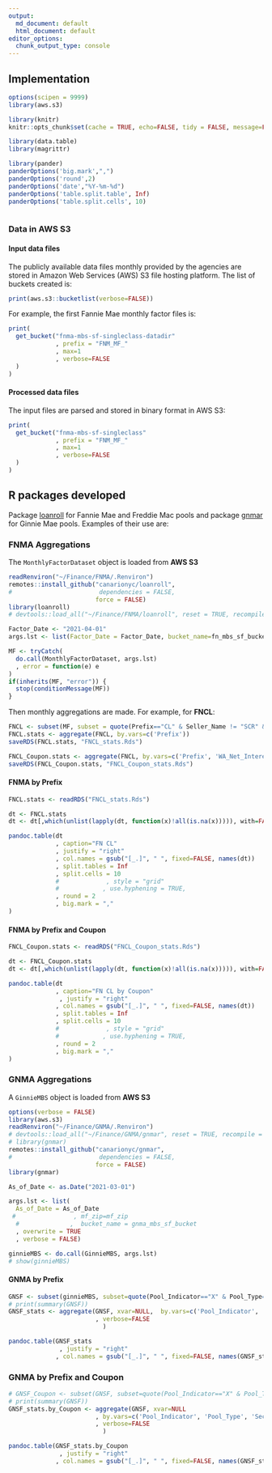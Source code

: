 ```yaml
---
output:
  md_document: default
  html_document: default
editor_options: 
  chunk_output_type: console
---
```


## Implementation

```r
options(scipen = 9999)
library(aws.s3)

library(knitr)
knitr::opts_chunk$set(cache = TRUE, echo=FALSE, tidy = FALSE, message=FALSE)

library(data.table)
library(magrittr)

library(pander)
panderOptions('big.mark',",")
panderOptions('round',2)
panderOptions('date',"%Y-%m-%d")
panderOptions('table.split.table', Inf)
panderOptions('table.split.cells', 10)
```

```r

```

### Data in AWS S3

#### Input data files

The publicly available data files monthly provided by the agencies are stored in Amazon Web Services (AWS) S3 file hosting platform. The list of buckets created is:

```r
print(aws.s3::bucketlist(verbose=FALSE))
```

For example, the first Fannie Mae monthly factor files is:

```r
print(
  get_bucket("fnma-mbs-sf-singleclass-datadir"
             , prefix = "FNM_MF_"
             , max=1
             , verbose=FALSE
  )
)
```

#### Processed data files

The input files are parsed and stored in binary format in AWS S3:

```r
print(
  get_bucket("fnma-mbs-sf-singleclass"
             , prefix = "FNM_MF_"
             , max=1
             , verbose=FALSE
  )
)
```

## R packages developed

Package [loanroll](https://github.com/canarionyc/loanroll) for Fannie Mae and Freddie Mac pools and package [gnmar](https://github.com/canarionyc/gnmar "R pacackge on Github") for Ginnie Mae pools. Examples of their use are:

### FNMA Aggregations

The `MonthlyFactorDataset` object is loaded from **AWS S3**

```r
readRenviron("~/Finance/FNMA/.Renviron")
remotes::install_github("canarionyc/loanroll",
#                        dependencies = FALSE,
                        force = FALSE)
library(loanroll)
# devtools::load_all("~/Finance/FNMA/loanroll", reset = TRUE, recompile = FALSE, export_all = FALSE)

Factor_Date <- "2021-04-01"
args.lst <- list(Factor_Date = Factor_Date, bucket_name=fn_mbs_sf_bucket, verbose = FALSE)

MF <- tryCatch( 
  do.call(MonthlyFactorDataset, args.lst)
  , error = function(e) e
)
if(inherits(MF, "error")) {
  stop(conditionMessage(MF))
}
```

Then monthly aggregations are made. For example, for **FNCL**:

```r
FNCL <- subset(MF, subset = quote(Prefix=="CL" & Seller_Name != "SCR" & WA_Net_Interest_Rate %in% seq(1,15,0.5) & Security_Factor_Date == Factor_Date))
FNCL.stats <- aggregate(FNCL, by.vars=c('Prefix'))
saveRDS(FNCL.stats, "FNCL_stats.Rds")

FNCL_Coupon.stats <- aggregate(FNCL, by.vars=c('Prefix', 'WA_Net_Interest_Rate'))
saveRDS(FNCL_Coupon.stats, "FNCL_Coupon_stats.Rds")
```

#### FNMA by Prefix

```r
FNCL.stats <- readRDS("FNCL_stats.Rds")

dt <- FNCL.stats
dt <- dt[,which(unlist(lapply(dt, function(x)!all(is.na(x))))), with=FALSE]

pandoc.table(dt
             , caption="FN CL"
             , justify = "right"
             , col.names = gsub("[_.]", " ", fixed=FALSE, names(dt))
             , split.tables = Inf
             , split.cells = 10
             #             , style = "grid"
             #            , use.hyphening = TRUE,
             , round = 2
             , big.mark = ","
)
```

#### FNMA by Prefix and Coupon

```r
FNCL_Coupon.stats <- readRDS("FNCL_Coupon_stats.Rds")

dt <- FNCL_Coupon.stats
dt <- dt[,which(unlist(lapply(dt, function(x)!all(is.na(x))))), with=FALSE]

pandoc.table(dt
             , caption="FN CL by Coupon"
              , justify = "right"
             , col.names = gsub("[_.]", " ", fixed=FALSE, names(dt))
             , split.tables = Inf
             , split.cells = 10
             #             , style = "grid"
             #            , use.hyphening = TRUE,
             , round = 2
             , big.mark = ","
)
```

### GNMA Aggregations

A `GinnieMBS` object is loaded from **AWS S3**

```r
options(verbose = FALSE)
library(aws.s3)
readRenviron("~/Finance/GNMA/.Renviron")
# devtools::load_all("~/Finance/GNMA/gnmar", reset = TRUE, recompile = FALSE, export_all = FALSE)
# library(gnmar)
remotes::install_github("canarionyc/gnmar",
#                        dependencies = FALSE,
                        force = FALSE)
library(gnmar)

As_of_Date <- as.Date("2021-03-01")

args.lst <- list(
  As_of_Date = As_of_Date
 #                , mf_zip=mf_zip
  #              ,  bucket_name = gnma_mbs_sf_bucket
  , overwrite = TRUE
  , verbose = FALSE)

ginnieMBS <- do.call(GinnieMBS, args.lst)
# show(ginnieMBS)
```

#### GNMA by Prefix

```r
GNSF <- subset(ginnieMBS, subset=quote(Pool_Indicator=="X" & Pool_Type=="SF" &  Issuer_Number!=9999 & Security_Interest_Rate %in% seq(0.5, 11, by=0.5)))
# print(summary(GNSF))
GNSF_stats <- aggregate(GNSF, xvar=NULL,  by.vars=c('Pool_Indicator', 'Pool_Type' )
                        , verbose=FALSE
                          )
```

```r
pandoc.table(GNSF_stats
              , justify = "right"
             , col.names = gsub("[_.]", " ", fixed=FALSE, names(GNSF_stats)))
```

### GNMA by Prefix and Coupon

```r
# GNSF_Coupon <- subset(GNSF, subset=quote(Pool_Indicator=="X" & Pool_Type=="SF" &  Issuer_Number!=9999 & Security_Interest_Rate %in% seq(0.5, 11, by=0.5)))
# print(summary(GNSF))
GNSF_stats.by_Coupon <- aggregate(GNSF, xvar=NULL
                        , by.vars=c('Pool_Indicator', 'Pool_Type', 'Security_Interest_Rate' )
                        , verbose=FALSE
                          )
```

```r
pandoc.table(GNSF_stats.by_Coupon
              , justify = "right"
             , col.names = gsub("[_.]", " ", fixed=FALSE, names(GNSF_stats.by_Coupon)))
```
